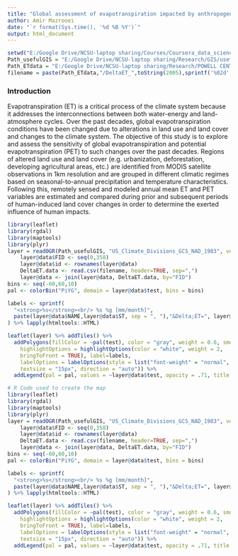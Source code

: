 ```yaml
---
title: "Global assessment of evapotranspiration impacted by anthropogenic land cover changes"
author: Amir Mazrooei
date: "`r format(Sys.time(), '%d %B %Y')`"
output: html_document
---
```


```r
setwd("E:/Google Drive/NCSU-laptop sharing/Courses/Coursera_data_science/Developing Data Products/Assignment_1")
Path_usefulGIS = "E:/Google Drive/NCSU-laptop sharing/Research/GIS/useful shapefiles"
Path_ETdata = "E:/Google Drive/NCSU-laptop sharing/Research/POWELL CENTER/Data/ET_LC/ET_US_ClimateDivs/MAP_animation/Tables"
filename = paste(Path_ETdata,"/DeltaET_",toString(2005),sprintf('%02d',8), ".txt", sep="")
```

### Introduction
Evapotranspiration (ET) is a critical process of the climate system because it addresses the interconnections between both water-energy and land-atmosphere cycles. Over the past decades, global evapotranspiration conditions have been changed due to alterations in land use and land cover and changes to the climate system. The objective of this study is to explore and assess the sensitivity of global evapotranspiration and potential evapotranspiration (PET) to such changes over the past decades. Regions of altered land use and land cover (e.g. urbanization, deforestation, developing agricultural areas, etc.) are identified from MODIS satellite observations in 1km resolution and are grouped in different climatic regimes based on seasonal-to-annual precipitation and temperature characteristics. Following this, remotely sensed and modeled annual mean ET and PET variables are estimated and compared during prior and subsequent periods of human-induced land cover changes in order to determine the exerted influence of human impacts.

```r
library(leaflet)
library(rgdal)
library(maptools)
library(plyr)
layer = readOGR(Path_usefulGIS, "US_Climate_Divisions_GCS_NAD_1983", verbose = FALSE)
    layer@data$FID <- seq(0,358)
    layer@data$id <- rownames(layer@data)
    DeltaET.data <- read.csv(filename, header=TRUE, sep=",")
    layer@data <- join(layer@data, DeltaET.data, by="FID")
bins <- seq(-60,60,10)
pal <- colorBin("PiYG", domain = layer@data$test, bins = bins)

labels <- sprintf(
  "<strong>%s</strong><br/> %s %g [mm/month]",
  paste(layer@data$NAME,layer@data$ST, sep = ", "),"&Delta;ET=", layer@data$test
) %>% lapply(htmltools::HTML)

leaflet(layer) %>% addTiles() %>%
  addPolygons(fillColor = ~pal(test), color = "gray", weight = 0.6, smoothFactor = 0.5, opacity = 1, dashArray = "3", fillOpacity = .71,
    highlightOptions = highlightOptions(color = "white", weight = 2,
    bringToFront = TRUE), label=labels, 
    labelOptions = labelOptions(style = list("font-weight" = "normal", padding = "3px 8px"),
    textsize = "15px", direction = "auto")) %>% 
  addLegend(pal = pal, values = ~layer@data$test, opacity = .71, title = "&Delta;ET [mm/month]</br> 2005 Aug", position = "bottomright")
```

```r
# R Code used to create the map
library(leaflet)
library(rgdal)
library(maptools)
library(plyr)
layer = readOGR(Path_usefulGIS, "US_Climate_Divisions_GCS_NAD_1983", verbose = FALSE)
    layer@data$FID <- seq(0,358)
    layer@data$id <- rownames(layer@data)
    DeltaET.data <- read.csv(filename, header=TRUE, sep=",")
    layer@data <- join(layer@data, DeltaET.data, by="FID")
bins <- seq(-60,60,10)
pal <- colorBin("PiYG", domain = layer@data$test, bins = bins)

labels <- sprintf(
  "<strong>%s</strong><br/> %s %g [mm/month]",
  paste(layer@data$NAME,layer@data$ST, sep = ", "),"&Delta;ET=", layer@data$test
) %>% lapply(htmltools::HTML)

leaflet(layer) %>% addTiles() %>%
  addPolygons(fillColor = ~pal(test), color = "gray", weight = 0.6, smoothFactor = 0.5, opacity = 1, dashArray = "3", fillOpacity = .71,
    highlightOptions = highlightOptions(color = "white", weight = 2,
    bringToFront = TRUE), label=labels, 
    labelOptions = labelOptions(style = list("font-weight" = "normal", padding = "3px 8px"),
    textsize = "15px", direction = "auto")) %>% 
  addLegend(pal = pal, values = ~layer@data$test, opacity = .71, title = "&Delta;ET [mm/month]</br> 2005 Aug", position = "bottomright")
```
